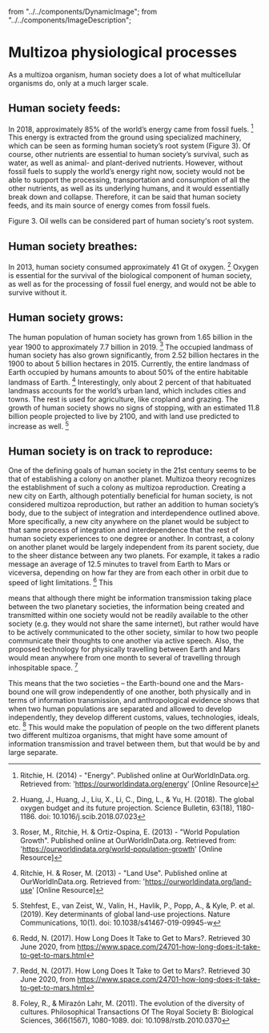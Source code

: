   from "../../components/DynamicImage";
  from "../../components/ImageDescription";

# Multizoa physiological processes

As a multizoa organism, human society does a lot of what multicellular organisms do, only at a
much larger scale.

## Human society feeds:

In 2018, approximately 85% of the world’s energy came from fossil fuels. [^1] This energy is
extracted from the ground using specialized machinery, which can be seen as forming human society’s
root system (Figure 3). Of course, other nutrients are essential to human society’s survival, such as
water, as well as animal- and plant-derived nutrients. However, without fossil fuels to supply the
world’s energy right now, society would not be able to support the processing, transportation and
consumption of all the other nutrients, as well as its underlying humans, and it would essentially
break down and collapse. Therefore, it can be said that human society feeds, and its main source of
energy comes from fossil fuels.

<DynamicImage image={figure3} />
<ImageDescription>Figure 3. Oil wells can be considered part of human society's root system.</ImageDescription>

## Human society breathes:

In 2013, human society consumed approximately 41 Gt of oxygen. [^2] Oxygen is essential for
the survival of the biological component of human society, as well as for the processing of fossil fuel
energy, and would not be able to survive without it.

## Human society grows:

The human population of human society has grown from 1.65 billion in the year 1900 to
approximately 7.7 billion in 2019. [^3] The occupied landmass of human society has also grown
significantly, from 2.52 billion hectares in the 1900 to about 5 billion hectares in 2015. Currently, the
entire landmass of Earth occupied by humans amounts to about 50% of the entire habitable landmass
of Earth. [^4] Interestingly, only about 2 percent of that habituated landmass accounts for the world’s
urban land, which includes cities and towns. The rest is used for agriculture, like cropland and grazing.
The growth of human society shows no signs of stopping, with an estimated 11.8 billion people
projected to live by 2100, and with land use predicted to increase as well. [^5]

## Human society is on track to reproduce:

One of the defining goals of human society in the 21st century seems to be that of establishing
a colony on another planet. Multizoa theory recognizes the establishment of such a colony as multizoa
reproduction. Creating a new city on Earth, although potentially beneficial for human society, is not
considered multizoa reproduction, but rather an addition to human society’s body, due to the subject
of integration and interdependence outlined above. More specifically, a new city anywhere on the
planet would be subject to that same process of integration and interdependence that the rest of
human society experiences to one degree or another. In contrast, a colony on another planet would
be largely independent from its parent society, due to the sheer distance between any two planets.
For example, it takes a radio message an average of 12.5 minutes to travel from Earth to Mars or viceversa, depending on how far they are from each other in orbit due to speed of light limitations. [^6] This

means that although there might be information transmission taking place between the two planetary
societies, the information being created and transmitted within one society would not be readily
available to the other society (e.g. they would not share the same internet), but rather would have to
be actively communicated to the other society, similar to how two people communicate their thoughts
to one another via active speech. Also, the proposed technology for physically travelling between
Earth and Mars would mean anywhere from one month to several of travelling through inhospitable
space. [^6]

This means that the two societies – the Earth-bound one and the Mars-bound one will grow
independently of one another, both physically and in terms of information transmission, and
anthropological evidence shows that when two human populations are separated and allowed to
develop independently, they develop different customs, values, technologies, ideals, etc. [^7] This would
make the population of people on the two different planets two different multizoa organisms, that
might have some amount of information transmission and travel between them, but that would be by
and large separate.
<br/>

[^1]:  Ritchie, H. (2014) - "Energy". Published online at OurWorldInData.org. Retrieved from:
'https://ourworldindata.org/energy' [Online Resource]
[^2]: Huang, J., Huang, J., Liu, X., Li, C., Ding, L., & Yu, H. (2018). The global oxygen budget and its future
projection. Science Bulletin, 63(18), 1180-1186. doi: 10.1016/j.scib.2018.07.023
[^3]: Roser, M., Ritchie, H. & Ortiz-Ospina, E. (2013) - "World Population Growth". Published online at
OurWorldInData.org. Retrieved from: 'https://ourworldindata.org/world-population-growth' [Online
Resource]
[^4]: Ritchie, H. & Roser, M. (2013) - "Land Use". Published online at OurWorldInData.org. Retrieved from:
'https://ourworldindata.org/land-use' [Online Resource]
[^5]: Stehfest, E., van Zeist, W., Valin, H., Havlik, P., Popp, A., & Kyle, P. et al. (2019). Key determinants of global
land-use projections. Nature Communications, 10(1). doi: 10.1038/s41467-019-09945-w
[^6]: Redd, N. (2017). How Long Does It Take to Get to Mars?. Retrieved 30 June 2020, from
https://www.space.com/24701-how-long-does-it-take-to-get-to-mars.html
[^7]: Foley, R., & Mirazón Lahr, M. (2011). The evolution of the diversity of cultures. Philosophical Transactions Of
The Royal Society B: Biological Sciences, 366(1567), 1080-1089. doi: 10.1098/rstb.2010.0370